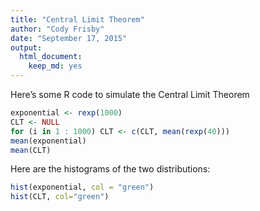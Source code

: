 ```yaml
---
title: "Central Limit Theorem"
author: "Cody Frisby"
date: "September 17, 2015"
output: 
  html_document: 
    keep_md: yes
---
```

Here's some R code to simulate the Central Limit Theorem

```r
exponential <- rexp(1000)
CLT <- NULL
for (i in 1 : 1000) CLT <- c(CLT, mean(rexp(40)))
mean(exponential)
mean(CLT)
```

Here are the histograms of the two distributions:

```r
hist(exponential, col = "green")
hist(CLT, col="green")
```